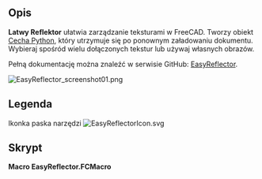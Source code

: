 <languages/>

{{Macro/pl
|Name=Macro EasyReflector
|Name/pl=Makrodefinicja: Łatwy reflektor
|Icon=EasyReflectorIcon.svg
|Description=Łatwe zarządzanie teksturami za pomocą obiektu Cecha Python
|Author=TheMarkster
|Version=0.2023.12.09
|Date=2023-12-09
|FCVersion=Wersje Python 3
|Download=[https://wiki.freecadweb.org/File:EasyReflectorIcon.svg ToolBar Icon]
|Links=[https://github.com/mwganson/EasyReflector Full Documentation on Github]
}}

<span id="Description"></span>
==Opis== 

'''Latwy Reflektor''' ułatwia zarządzanie teksturami w FreeCAD. Tworzy obiekt [[App_FeaturePython/pl|Cecha Python]], który utrzymuje się po ponownym załadowaniu dokumentu. Wybieraj spośród wielu dołączonych tekstur lub używaj własnych obrazów.

Pełną dokumentację można znaleźć w serwisie GitHub: [https://github.com/mwganson/EasyReflector EasyReflector].

[[Image:EasyReflector_screenshot01.png]]
{{Caption|Zrzut ekranu z ekranu Makrodefinicji Łatwy leflektor}}

<span id="Legend"></span>
==Legenda==

{{Codeextralink|https://gist.github.com/mwganson/aea3c51981c0b994cfd961cf4db56b50/raw/71b325b7c1568e2460beb099f553225a5516fc44/EasyReflector.FCMacro|EasyReflector.FCMacro}}

Ikonka paska narzędzi
[[Image:EasyReflectorIcon.svg]]

<span id="Script"></span>
==Skrypt== 

'''Macro EasyReflector.FCMacro'''

{{CodeDownload|https://gist.github.com/mwganson/aea3c51981c0b994cfd961cf4db56b50|EasyReflector.FCMacro}}
